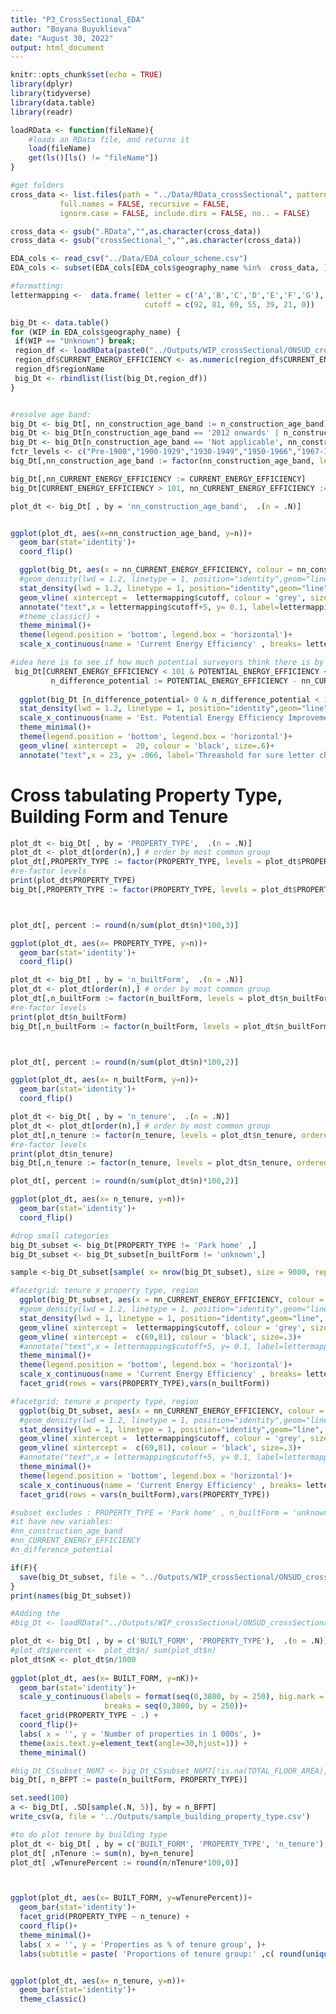 ```yaml
---
title: "P3_CrossSectional_EDA"
author: "Boyana Buyuklieva"
date: "August 30, 2022"
output: html_document
---
```


```r
knitr::opts_chunk$set(echo = TRUE)
library(dplyr)
library(tidyverse)
library(data.table)
library(readr)

loadRData <- function(fileName){
    #loads an RData file, and returns it
    load(fileName)
    get(ls()[ls() != "fileName"])
}

#get folders
cross_data <- list.files(path = "../Data/RData_crossSectional", pattern = NULL, all.files = FALSE,
           full.names = FALSE, recursive = FALSE,
           ignore.case = FALSE, include.dirs = FALSE, no.. = FALSE)

cross_data <- gsub(".RData","",as.character(cross_data))
cross_data <- gsub("crossSectional_","",as.character(cross_data))

EDA_cols <- read_csv("../Data/EDA_colour_scheme.csv")
EDA_cols <- subset(EDA_cols[EDA_cols$geography_name %in%  cross_data, ])

#formatting:
lettermapping <-  data.frame( letter = c('A','B','C','D','E','F','G'), 
                              cutoff = c(92, 81, 69, 55, 39, 21, 0))
```

```r
big_Dt <- data.table()
for (WIP in EDA_cols$geography_name) {
 if(WIP == "Unknown") break; 
 region_df <- loadRData(paste0("../Outputs/WIP_crossSectional/ONSUD_crossSectional_baseline_",WIP,".RData") ) 
 region_df$CURRENT_ENERGY_EFFICIENCY <- as.numeric(region_df$CURRENT_ENERGY_EFFICIENCY)
 region_df$regionName
 big_Dt <- rbindlist(list(big_Dt,region_df))
}


#resolve age band:
big_Dt <- big_Dt[, nn_construction_age_band := n_construction_age_band]
big_Dt <- big_Dt[n_construction_age_band == '2012 onwards' | n_construction_age_band =='2007-2011', nn_construction_age_band := '2007 onwards']
big_Dt <- big_Dt[n_construction_age_band == 'Not applicable', nn_construction_age_band := 'unknown']
fctr_levels <- c("Pre-1900","1900-1929","1930-1949","1950-1966","1967-1975","1976-1982","1983-1990","1991-1995","1996-2002","2003-2006","2007 onwards","unknown")
big_Dt[,nn_construction_age_band := factor(nn_construction_age_band, levels = fctr_levels, ordered = T)]

big_Dt[,nn_CURRENT_ENERGY_EFFICIENCY := CURRENT_ENERGY_EFFICIENCY]
big_Dt[CURRENT_ENERGY_EFFICIENCY > 101, nn_CURRENT_ENERGY_EFFICIENCY := NA]
```


```r
plot_dt <- big_Dt[ , by = 'nn_construction_age_band',  .(n = .N)]


ggplot(plot_dt, aes(x=nn_construction_age_band, y=n))+ 
  geom_bar(stat='identity')+ 
  coord_flip()
```


```r

  ggplot(big_Dt, aes(x = nn_CURRENT_ENERGY_EFFICIENCY, colour = nn_construction_age_band)) +
  #geom_density(lwd = 1.2, linetype = 1, position="identity",geom="line", bw = 2)+  
  stat_density(lwd = 1.2, linetype = 1, position="identity",geom="line", bw = 2)+
  geom_vline( xintercept =  lettermapping$cutoff, colour = 'grey', size=.6)+ 
  annotate("text",x = lettermapping$cutoff+5, y= 0.1, label=lettermapping$letter, angle=90, size=5)+
  #theme_classic() +
  theme_minimal()+
  theme(legend.position = 'bottom', legend.box = 'horizontal')+
  scale_x_continuous(name = 'Current Energy Efficiency' , breaks= lettermapping$cutoff)
```


```r
#idea here is to see if how much potential surveyors think there is by building type. But not all changes will change the letter rating
 big_Dt[CURRENT_ENERGY_EFFICIENCY < 101 & POTENTIAL_ENERGY_EFFICIENCY < 101,
         n_difference_potential := POTENTIAL_ENERGY_EFFICIENCY - nn_CURRENT_ENERGY_EFFICIENCY]
  
  ggplot(big_Dt [n_difference_potential> 0 & n_difference_potential < 100], aes(x = n_difference_potential, colour = nn_construction_age_band)) +
  stat_density(lwd = 1.2, linetype = 1, position="identity",geom="line", bw = 2)+
  scale_x_continuous(name = 'Est. Potential Energy Efficiency Improvement' , breaks= seq(0,100,10))+
  theme_minimal()+
  theme(legend.position = 'bottom', legend.box = 'horizontal')+
  geom_vline( xintercept =  20, colour = 'black', size=.6)+ 
  annotate("text",x = 23, y= .066, label='Threashold for sure letter change', angle=90, size=3)
```

# Cross tabulating Property Type, Building Form and Tenure
```r
plot_dt <- big_Dt[ , by = 'PROPERTY_TYPE',  .(n = .N)]
plot_dt <- plot_dt[order(n),] # order by most common group
plot_dt[,PROPERTY_TYPE := factor(PROPERTY_TYPE, levels = plot_dt$PROPERTY_TYPE, ordered = T)]
#re-factor levels
print(plot_dt$PROPERTY_TYPE)
big_Dt[,PROPERTY_TYPE := factor(PROPERTY_TYPE, levels = plot_dt$PROPERTY_TYPE, ordered = T)]



plot_dt[, percent := round(n/sum(plot_dt$n)*100,3)]

ggplot(plot_dt, aes(x= PROPERTY_TYPE, y=n))+ 
  geom_bar(stat='identity')+ 
  coord_flip()
```


```r
plot_dt <- big_Dt[ , by = 'n_builtForm',  .(n = .N)]
plot_dt <- plot_dt[order(n),] # order by most common group
plot_dt[,n_builtForm := factor(n_builtForm, levels = plot_dt$n_builtForm, ordered = T)]
#re-factor levels
print(plot_dt$n_builtForm)
big_Dt[,n_builtForm := factor(n_builtForm, levels = plot_dt$n_builtForm, ordered = T)]



plot_dt[, percent := round(n/sum(plot_dt$n)*100,2)]

ggplot(plot_dt, aes(x= n_builtForm, y=n))+ 
  geom_bar(stat='identity')+ 
  coord_flip()
```

```r
plot_dt <- big_Dt[ , by = 'n_tenure',  .(n = .N)]
plot_dt <- plot_dt[order(n),] # order by most common group
plot_dt[,n_tenure := factor(n_tenure, levels = plot_dt$n_tenure, ordered = T)]
#re-factor levels
print(plot_dt$n_tenure)
big_Dt[,n_tenure := factor(n_tenure, levels = plot_dt$n_tenure, ordered = T)]

plot_dt[, percent := round(n/sum(plot_dt$n)*100,2)]

ggplot(plot_dt, aes(x= n_tenure, y=n))+ 
  geom_bar(stat='identity')+ 
  coord_flip()
```


```r
#drop small categories
big_Dt_subset <- big_Dt[PROPERTY_TYPE != 'Park home' ,]
big_Dt_subset <- big_Dt_subset[n_builtForm != 'unknown',]

sample <-big_Dt_subset[sample( x= nrow(big_Dt_subset), size = 9000, replace = F),] 
```

```r
#facetgrid: tenure x property type, region
  ggplot(big_Dt_subset, aes(x = nn_CURRENT_ENERGY_EFFICIENCY, colour = nn_construction_age_band )) +
  #geom_density(lwd = 1.2, linetype = 1, position="identity",geom="line", bw = 2)+  
  stat_density(lwd = 1, linetype = 1, position="identity",geom="line", bw = 2)+
  geom_vline( xintercept =  lettermapping$cutoff, colour = 'grey', size=.3)+
  geom_vline( xintercept =  c(69,81), colour = 'black', size=.3)+
  #annotate("text",x = lettermapping$cutoff+5, y= 0.1, label=lettermapping$letter, angle=90, size=5)+
  theme_minimal()+
  theme(legend.position = 'bottom', legend.box = 'horizontal')+
  scale_x_continuous(name = 'Current Energy Efficiency' , breaks= lettermapping$cutoff)+
  facet_grid(rows = vars(PROPERTY_TYPE),vars(n_builtForm))
```


```r
#facetgrid: tenure x property type, region
  ggplot(big_Dt_subset, aes(x = nn_CURRENT_ENERGY_EFFICIENCY, colour = nn_construction_age_band )) +
  #geom_density(lwd = 1.2, linetype = 1, position="identity",geom="line", bw = 2)+  
  stat_density(lwd = 1, linetype = 1, position="identity",geom="line", bw = 2)+
  geom_vline( xintercept =  lettermapping$cutoff, colour = 'grey', size=.3)+
  geom_vline( xintercept =  c(69,81), colour = 'black', size=.3)+
  #annotate("text",x = lettermapping$cutoff+5, y= 0.1, label=lettermapping$letter, angle=90, size=5)+
  theme_minimal()+
  theme(legend.position = 'bottom', legend.box = 'horizontal')+
  scale_x_continuous(name = 'Current Energy Efficiency' , breaks= lettermapping$cutoff)+
  facet_grid(rows = vars(n_builtForm),vars(PROPERTY_TYPE))
```


```r
#subset excludes : PROPERTY_TYPE = 'Park home' , n_builtForm = 'unknown'
#it have new variables:
#nn_construction_age_band
#nn_CURRENT_ENERGY_EFFICIENCY
#n_difference_potential

if(F){
  save(big_Dt_subset, file = "../Outputs/WIP_crossSectional/ONSUD_crossSectional_subset_N16744771.RData" )
}
print(names(big_Dt_subset))
```




```r
#Adding the 
#big_Dt <- loadRData("../Outputs/WIP_crossSectional/ONSUD_crossSectional_subset_N16744771.RData")

plot_dt <- big_Dt[ , by = c('BUILT_FORM', 'PROPERTY_TYPE'),  .(n = .N)]
#plot_dt$percent <-  plot_dt$n/ sum(plot_dt$n)
plot_dt$nK <- plot_dt$n/1000
  
ggplot(plot_dt, aes(x= BUILT_FORM, y=nK))+
  geom_bar(stat='identity')+
  scale_y_continuous(labels = format(seq(0,3800, by = 250), big.mark = ' '),
                     breaks = seq(0,3800, by = 250))+
  facet_grid(PROPERTY_TYPE ~ .) +
  coord_flip()+
  labs( x = '', y = 'Number of properties in 1 000s', )+
  theme(axis.text.y=element_text(angle=30,hjust=1)) +
  theme_minimal()
```

```r
#big_Dt_CSsubset_N6M7 <- big_Dt_CSsubset_N6M7[!is.na(TOTAL_FLOOR_AREA),]
big_Dt[, n_BFPT := paste(n_builtForm, PROPERTY_TYPE)]

set.seed(100)
a <- big_Dt[, .SD[sample(.N, 5)], by = n_BFPT]
write_csv(a, file = '../Outputs/sample_building_property_type.csv')

```


```r
#to do plot tenure by building type 
plot_dt <- big_Dt[ , by = c('BUILT_FORM', 'PROPERTY_TYPE', 'n_tenure'),  .(n = .N)]
plot_dt[ ,nTenure := sum(n), by=n_tenure]
plot_dt[ ,wTenurePercent := round(n/nTenure*100,0)]



ggplot(plot_dt, aes(x= BUILT_FORM, y=wTenurePercent))+
  geom_bar(stat='identity')+
  facet_grid(PROPERTY_TYPE ~ n_tenure) +
  coord_flip()+
  theme_minimal()+
  labs( x = '', y = 'Properties as % of tenure group', )+
  labs(subtitle = paste( 'Proportions of tenure group:' ,c( round(unique(plot_dt$nTenure)/sum(plot_dt$n)*100,0))) )


ggplot(plot_dt, aes(x= n_tenure, y=n))+ 
  geom_bar(stat='identity')+
  theme_classic()
  

```

